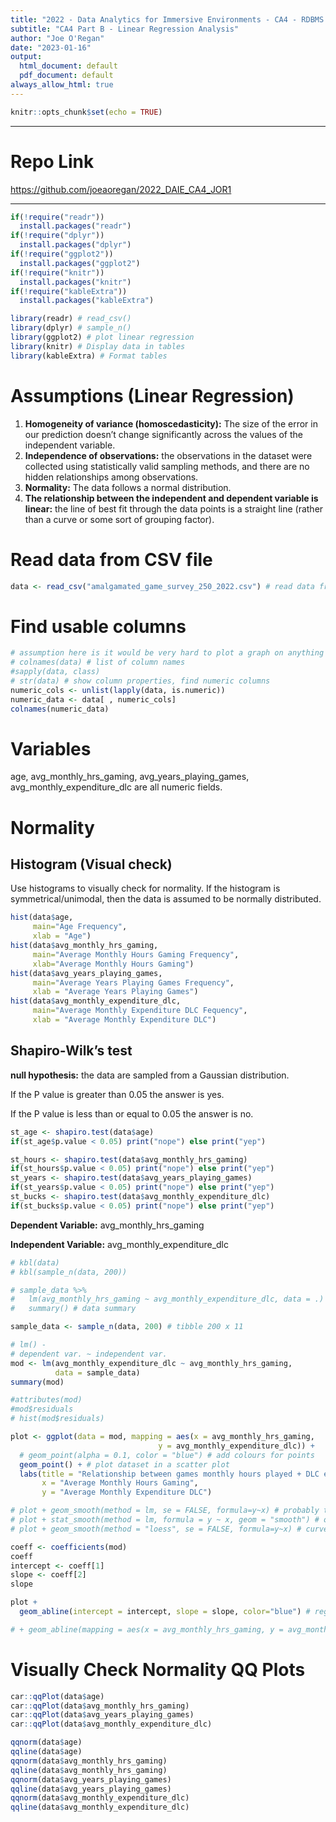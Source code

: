 ```yaml
---
title: "2022 - Data Analytics for Immersive Environments - CA4 - RDBMS & Linear Regression Project"
subtitle: "CA4 Part B - Linear Regression Analysis"
author: "Joe O'Regan"
date: "2023-01-16"
output:
  html_document: default
  pdf_document: default
always_allow_html: true
---
```


```r
knitr::opts_chunk$set(echo = TRUE)
```

---

# Repo Link

[https://github.com/joeaoregan/2022_DAIE_CA4_JOR1](https://github.com/joeaoregan/2022_DAIE_CA4_JOR1)

---

```r
if(!require("readr"))
  install.packages("readr")
if(!require("dplyr"))
  install.packages("dplyr")
if(!require("ggplot2"))
  install.packages("ggplot2")
if(!require("knitr"))
  install.packages("knitr")
if(!require("kableExtra"))
  install.packages("kableExtra")

library(readr) # read_csv()
library(dplyr) # sample_n()
library(ggplot2) # plot linear regression
library(knitr) # Display data in tables
library(kableExtra) # Format tables
```

# Assumptions (Linear Regression)

1. **Homogeneity of variance (homoscedasticity):** The size of the error in our prediction doesn't change significantly across the values of the independent variable.
2. **Independence of observations:** the observations in the dataset were collected using statistically valid sampling methods, and there are no hidden relationships among observations.
3. **Normality:** The data follows a normal distribution.
4. **The relationship between the independent and dependent variable is linear:** the line of best fit through the data points is a straight line (rather than a curve or some sort of grouping factor).

# Read data from CSV file

```r
data <- read_csv("amalgamated_game_survey_250_2022.csv") # read data from csv
```

# Find usable columns

```r
# assumption here is it would be very hard to plot a graph on anything else
# colnames(data) # list of column names
#sapply(data, class)
# str(data) # show column properties, find numeric columns
numeric_cols <- unlist(lapply(data, is.numeric))
numeric_data <- data[ , numeric_cols]
colnames(numeric_data)
```

# Variables

age, avg_monthly_hrs_gaming, avg_years_playing_games, avg_monthly_expenditure_dlc are all numeric fields.

# Normality

## Histogram (Visual check)

Use histograms to visually check for normality. If the histogram is symmetrical/unimodal, then the data is assumed to be normally distributed.

```r
hist(data$age, 
     main="Age Frequency",
     xlab = "Age")
hist(data$avg_monthly_hrs_gaming, 
     main="Average Monthly Hours Gaming Frequency",
     xlab="Average Monthly Hours Gaming")
hist(data$avg_years_playing_games, 
     main="Average Years Playing Games Frequency",
     xlab = "Average Years Playing Games")
hist(data$avg_monthly_expenditure_dlc, 
     main="Average Monthly Expenditure DLC Fequency",
     xlab = "Average Monthly Expenditure DLC")
```

## Shapiro-Wilk's test

**null hypothesis:** the data are sampled from a Gaussian distribution.

If the P value is greater than 0.05 the answer is yes.

If the P value is less than or equal to 0.05 the answer is no.

```r
st_age <- shapiro.test(data$age)
if(st_age$p.value < 0.05) print("nope") else print("yep")

st_hours <- shapiro.test(data$avg_monthly_hrs_gaming)
if(st_hours$p.value < 0.05) print("nope") else print("yep")
st_years <- shapiro.test(data$avg_years_playing_games)
if(st_years$p.value < 0.05) print("nope") else print("yep")
st_bucks <- shapiro.test(data$avg_monthly_expenditure_dlc)
if(st_bucks$p.value < 0.05) print("nope") else print("yep")
```

**Dependent Variable:** avg_monthly_hrs_gaming

**Independent Variable:** avg_monthly_expenditure_dlc
```r
# kbl(data)
# kbl(sample_n(data, 200))

# sample_data %>%
#   lm(avg_monthly_hrs_gaming ~ avg_monthly_expenditure_dlc, data = .) %>%
#   summary() # data summary
```

```r
sample_data <- sample_n(data, 200) # tibble 200 x 11

# lm() - 
# dependent var. ~ independent var.
mod <- lm(avg_monthly_expenditure_dlc ~ avg_monthly_hrs_gaming, 
          data = sample_data)
summary(mod)

#attributes(mod)
#mod$residuals
# hist(mod$residuals)

plot <- ggplot(data = mod, mapping = aes(x = avg_monthly_hrs_gaming, 
                                 y = avg_monthly_expenditure_dlc)) + 
  # geom_point(alpha = 0.1, color = "blue") # add colours for points
  geom_point() + # plot dataset in a scatter plot
  labs(title = "Relationship between games monthly hours played + DLC expenditure",
       x = "Average Monthly Hours Gaming",
       y = "Average Monthly Expenditure DLC")

# plot + geom_smooth(method = lm, se = FALSE, formula=y~x) # probably this one
# plot + stat_smooth(method = lm, formula = y ~ x, geom = "smooth") # ok
# plot + geom_smooth(method = "loess", se = FALSE, formula=y~x) # curved line

coeff <- coefficients(mod)
coeff
intercept <- coeff[1]
slope <- coeff[2]
slope

plot +
  geom_abline(intercept = intercept, slope = slope, color="blue") # regression line

# + geom_abline(mapping = aes(x = avg_monthly_hrs_gaming, y = avg_monthly_expenditure_dlc), data = mod)

```

# Visually Check Normality QQ Plots

```r
car::qqPlot(data$age)
car::qqPlot(data$avg_monthly_hrs_gaming)
car::qqPlot(data$avg_years_playing_games)
car::qqPlot(data$avg_monthly_expenditure_dlc)

qqnorm(data$age)
qqline(data$age)
qqnorm(data$avg_monthly_hrs_gaming)
qqline(data$avg_monthly_hrs_gaming)
qqnorm(data$avg_years_playing_games)
qqline(data$avg_years_playing_games)
qqnorm(data$avg_monthly_expenditure_dlc)
qqline(data$avg_monthly_expenditure_dlc)
```

